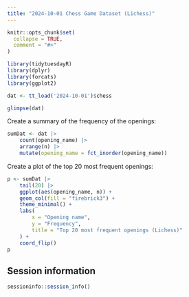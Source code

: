 ```yaml
---
title: "2024-10-01 Chess Game Dataset (Lichess)"
---
```


```r
knitr::opts_chunk$set(
  collapse = TRUE,
  comment = "#>"
)
```

```r
library(tidytuesdayR)
library(dplyr)
library(forcats)
library(ggplot2)
```

```r
dat <- tt_load('2024-10-01')$chess
```

```r
glimpse(dat)
```

Create a summary of the frequency of the openings:

```r
sumDat <- dat |> 
    count(opening_name) |> 
    arrange(n) |> 
    mutate(opening_name = fct_inorder(opening_name))
```

Create a plot of the top 20 most frequent openings:

```r
p <- sumDat |> 
    tail(20) |> 
    ggplot(aes(opening_name, n)) +
    geom_col(fill = "firebrick3") +
    theme_minimal() +
    labs(
        x = "Opening name",
        y = "Frequency",
        title = "Top 20 most frequent openings (Lichess)"
    ) +
    coord_flip()
p
```

## Session information

```r
sessioninfo::session_info()
```




